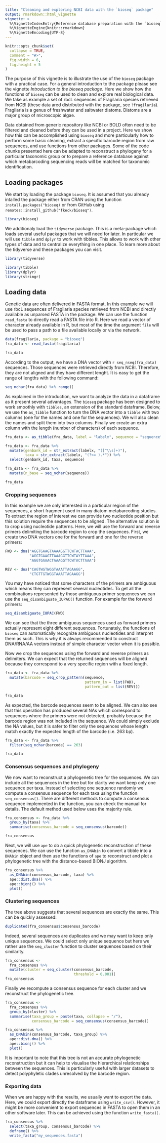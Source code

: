```yaml
---
title: "Cleaning and exploring NCBI data with the `bioseq` package"
output: rmarkdown::html_vignette
vignette: >
  %\VignetteIndexEntry{Reference database preparation with the `bioseq` package}
  %\VignetteEngine{knitr::rmarkdown}
  %\VignetteEncoding{UTF-8}
---
```


```r
knitr::opts_chunk$set(
  collapse = TRUE,
  comment = "#>",
  fig.width = 6,
  fig.height = 5
)
```

The purpose of this vignette is to illustrate the use of the `bioseq` package with a practical case. For a general introduction to the package please see the vignette *Introduction to the bioseq package*. Here we show how the functions of `bioseq` can be used to clean and explore real biological data. We take as example a set of rbcL sequences of Fragilaria species retrieved from NCBI (these data ared distributed with the package, see `?fragilaria`). Fragilaria is a genus of freshwater and saltwater diatoms. Diatoms are a major group of microscopic algae.

Data obtained from generic repository like NCBI or BOLD often need to be filtered and cleaned before they can be used in a project. Here we show how this can be accomplished using `bioseq` and more particularly how to perform some basic cleaning, extract a specific barcode region from raw sequences, and use functions from other packages. Some of the code chunks presented here can be adapted to reconstruct a phylogeny for a particular taxonomic group or to prepare a reference database against which metabarcoding sequencing reads will be matched for taxonomic identification.

## Loading packages

We start by loading the package `bioseq`. It is assumed that you already intalled the package either from CRAN using the function `install.packages("bioseq)` or from GitHub using `remotes::install_github("fkeck/bioseq")`.

```r
library(bioseq)
```

We additionaly load the `tidyverse` package. This is a meta-package which loads several useful packages that we will need for later. In particular we will use `tibble` and `dplyr` to work with tibbles. This allows to work with other types of data and to centralize everything in one place. To learn more about the tidyverse and these packages you can visit.

```r
library(tidyverse)
```
```r
library(tibble)
library(dplyr)
library(stringr)
```

## Loading data

Genetic data are often delivered in FASTA format. In this example we will use rbcL sequences of Fragilaria species retrieved from NCBI and directly available as unparsed FASTA in the package. We can use the function `read_fasta` to directly read a FASTA file into R. Here we read a vector of character already available in R, but most of the time the argument `file` will be used to pass a path to a file available locally or via the network.

```r
data(fragilaria, package = "bioseq")
fra_data <- read_fasta(fragilaria)

fra_data
```

According to the output, we have a DNA vector with `r seq_nseq(fra_data)` sequences. Those sequences were retrieved directly from NCBI. Therefore, they are not aligned and they have different lenght. It is easy to get the range of lengths with the following command:

```r
seq_nchar(fra_data) %>% range()
```

As explained in the introduction, we want to analyze the data in a dataframe as it present several advantages. The `bioseq` package has been designed to work smoothly with `tibbles`, an extension of the standard dataframe. Below, we use the `as_tibble` function to turn the DNA vector into a `tibble` with two columns (one for the names and one for the sequences). We will also clean the names and split them into two columns. Finally we create an extra column with the length (number of characters) of each sequence.

```r
fra_data <- as_tibble(fra_data, label = "labelx", sequence = "sequence")
```


```r
fra_data <- fra_data %>% 
  mutate(genbank_id = str_extract(labelx, "([^\\s]+)"),
         taxa = str_extract(labelx, "(?<= ).*")) %>% 
  select(genbank_id, taxa, sequence)

fra_data <- fra_data %>% 
  mutate(n_base = seq_nchar(sequence))

fra_data
```

### Cropping sequences

In this example we are only interested in a particular region of the sequences, a short fragment used in many diatom metabarcoding studies. To extract the region of interest we can provide two nucleotide position but this solution require the sequences to be aligned. The alternative solution is to crop using nucleotide patterns. Here, we will use the forward and reverse primers delimiting the barcode region to crop the sequences. First, we create two DNA vectors one for the forward and one for the reverse primers:

```r
FWD <- dna("AGGTGAAGTAAAAGGTTCWTACTTAAA",
           "AGGTGAAGTTAAAGGTTCWTAYTTAAA",
           "AGGTGAAACTAAAGGTTCWTACTTAAA")

REV <- dna("CAGTWGTWGGTAAATTAGAAGG",
           "CTGTTGTWGGTAAATTAGAAGG")
```

You may have noticed that some characters of the primers are ambiguous which means they can represent several nucleotides. To get all the combinations represented by those ambiguous primer sequences we can use the `seq_disambiguate_IUPAC()` function. For example for the forward primers:

```r
seq_disambiguate_IUPAC(FWD)
```

We can see that the three ambiguous sequences used as forward primers actually represent eight different sequences. Fortunately, the functions of `bioseq` can automatically recognize ambiguous nucleotides and interpret them as such. This is why it is always recommended to construct DNA/RNA/AA vectors instead of simple character vector when it is possible.

Now we crop the sequences using the forward and reverse primers as delimiters. We can expect that the returned sequences will be aligned because they correspond to a very specific region with a fixed length.

```r
fra_data <- fra_data %>% 
  mutate(barcode = seq_crop_pattern(sequence,
                                    pattern_in = list(FWD),
                                    pattern_out = list(REV)))

fra_data
```

As expected, the barcode sequences seem to be aligned. We can also see that this operation has produced several NAs which correspond to sequences where the primers were not detected, probably because the barcode region was not included in the sequence. We could simply exclude the NA values, but it is safer to filter only the sequences whose length match exactly the expected length of the barcode (i.e. 263 bp).

```r
fra_data <- fra_data %>% 
  filter(seq_nchar(barcode) == 263)

fra_data
```

### Consensus sequences and phylogeny

We now want to reconstruct a phylogenetic tree for the sequences. We can include all the sequences in the tree but for clarity we want keep only one sequence per taxa. Instead of selecting one sequence randomly we compute a consensus sequence for each taxa using the function `seq_consensus()`. There are different methods to compute a consensus sequence implemented in the function, you can check the manual for details. The default method used below uses the majority rule.

```r
fra_consensus <- fra_data %>% 
  group_by(taxa) %>% 
  summarise(consensus_barcode = seq_consensus(barcode))

fra_consensus
```

Next, we will use `ape` to do a quick phylogenetic reconstruction of these sequences. We can use the function `as_DNAbin` to convert a tibble into a `DNAbin` object and then use the functions of `ape` to reconstruct and plot a phylogenetic tree with the distance-based BIONJ algorithm.

```r
fra_consensus %>% 
  as_DNAbin(consensus_barcode, taxa) %>% 
  ape::dist.dna() %>% 
  ape::bionj() %>% 
  plot()
```

### Clustering sequences

The tree above suggests that several sequences are exactly the same. This can be quickly assessed:

```r
duplicated(fra_consensus$consensus_barcode)
```

Indeed, several sequences are duplicates and we may want to keep only unique sequences. We could select only unique sequence but here we rather use the `seq_cluster` function to cluster sequences based on their similarity.

```r
fra_consensus <- 
  fra_consensus %>% 
  mutate(cluster = seq_cluster(consensus_barcode,
                               threshold = 0.001))
fra_consensus
```

Finally we recompute a consensus sequence for each cluster and we reconstruct the phylogenetic tree.

```r
fra_consensus <-
  fra_consensus %>% 
  group_by(cluster) %>% 
  summarise(taxa_group = paste(taxa, collapse = "/"),
            consensus_barcode = seq_consensus(consensus_barcode))

fra_consensus %>% 
  as_DNAbin(consensus_barcode, taxa_group) %>% 
  ape::dist.dna() %>% 
  ape::bionj() %>% 
  plot()
```

It is important to note that this tree is not an accurate phylogenetic reconstruction but it can help to visualise the hierarchical relationships between the sequences. This is particularly useful with larger datasets to detect polyphyletic clades unresolved by the barcode region.

### Exporting data

When we are happy with the results, we usually want to export the data. Here, we could export directly the dataframe using `write_csv()`. However, it might be more convenient to export sequences in FASTA to open them in an other software later. This can be achieved using the function `write_fasta()`.

```r
fra_consensus %>% 
  select(taxa_group, consensus_barcode) %>% 
  deframe() %>% 
  write_fasta("my_sequences.fasta")
```

